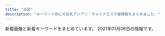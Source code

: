 ```yaml
---
title: "池袋"
description: "キーワード別にの巨乳アジアン・チャイナエステ嬢情報をまとめました。"
---
```


新着画像と新着キーワードをまとめています。
2021年01月06日の情報です。

<DmmAffiliateIns />
<KeywordTable
  shops={
    [
    {
        "name": "\u30cf\u30cb\u30fc\u30d3\u30fc",
        "keywords": {
            "83": 95,
            "C": 291,
            "G": 43,
            "85": 103,
            "82": 100,
            "88": 94,
            "84": 236,
            "D": 243
        },
        "station": "JR\u6c60\u888b\u99c5\u897f\u53e3(\u5317)",
        "img_links": [
            "https://honeybee2.com/images_staff/142/060611173967.jpg",
            "https://honeybee2.com/images_staff/134/041314164177.jpg",
            "https://honeybee2.com/images_staff/168/111319171076.jpg",
            "https://honeybee2.com/images/img_info_03.png",
            "https://honeybee2.com/images/pagetop_off.png",
            "https://honeybee2.com/images_staff/136/041523165620.jpg",
            "https://honeybee2.com/images_staff/142/060611265633.jpg",
            "https://honeybee2.com/images/bnr_160_45.jpg",
            "https://honeybee2.com/images_staff/111/070714174922.jpg",
            "https://honeybee2.com/images/img_gallery_04.png",
            "https://honeybee2.com/images/btn_back.png",
            "https://honeybee2.com/images/icon_ranking_04.png",
            "https://honeybee2.com/images/icon_ranking_02.png",
            "https://honeybee2.com/images_staff/133/041312285087.jpg",
            "https://honeybee2.com/images/icon_ranking_05.png",
            "https://honeybee2.com/images_staff/154/040422313298.jpg",
            "https://honeybee2.com/images/bnr_side_card.png",
            "https://honeybee2.com/images_staff/93/062213384793.jpg",
            "https://honeybee2.com/images_staff/60/032207120681.jpg",
            "https://honeybee2.com/images_staff/150/091116274617.jpg",
            "https://honeybee2.com/images_staff/59/111000133157.jpg",
            "https://honeybee2.com/images/icon_ranking_03.png",
            "https://honeybee2.com/images/no_image.jpg",
            "https://honeybee2.com/images_staff/93/061601230576.jpg",
            "https://honeybee2.com/images_staff/154/040422342043.jpg",
            "https://honeybee2.com/images/img_info_01.png",
            "https://honeybee2.com/images/img_info_02.png",
            "https://honeybee2.com/images_staff/168/111318504622.jpg",
            "https://honeybee2.com/images/img_gallery_03.png",
            "https://honeybee2.com/images/bnr_88_31.jpg",
            "https://honeybee2.com/images/img_info.png",
            "https://honeybee2.com/images/icon_class_00.png",
            "https://honeybee2.com/images/vis_profileframe.png",
            "https://honeybee2.com/images_staff/108/040923420669.jpg",
            "https://honeybee2.com/images_staff/136/041522461779.jpg",
            "https://honeybee2.com/images_staff/137/041722380748.jpg",
            "https://honeybee2.com/images/bnr_200_40.jpg",
            "https://honeybee2.com/images/img_gallery_05.png",
            "https://honeybee2.com/images/bnr_side_concept.png",
            "https://honeybee2.com/images_staff/117/082320544428.jpg",
            "https://honeybee2.com/images_staff/117/082321050834.jpg",
            "https://honeybee2.com/images/img_gallery_06.png",
            "https://honeybee2.com/images/vis_castframe_01.png",
            "https://honeybee2.com/images/icon_ranking_01.png",
            "https://honeybee2.com/images_staff/134/041314054720.jpg",
            "https://honeybee2.com/images_staff/59/111000015721.jpg",
            "https://honeybee2.com/images_staff/111/070714141435.jpg",
            "https://honeybee2.com/images_staff/133/032511552539.jpg",
            "https://honeybee2.com/images/img_gallery_02.png",
            "https://honeybee2.com/images_staff/150/091115052227.jpg",
            "https://honeybee2.com/images/img_gallery_01.png",
            "https://honeybee2.com/images_staff/99/110211050217.jpg",
            "https://honeybee2.com/images/bnr_468_60.jpg",
            "https://honeybee2.com/images_staff/60/032207115986.jpg",
            "https://honeybee2.com/images/btn_next.png",
            "https://honeybee2.com/images_staff/99/011420365888.jpg",
            "https://honeybee2.com/images_staff/137/041723120323.jpg"
        ],
        "url": "http://honeybee2.com/"
    },
    {
        "name": "\u30b9\u30de\u30a4\u30eb",
        "url": "http://iris.iest.info/",
        "station": "JR\u6c60\u888b\u99c5\u6771\u53e3",
        "keywords": {
            "86": 6,
            "85": 6,
            "D": 24,
            "E": 6,
            "C": 13,
            "87": 18
        },
        "img_links": [
            "http://iris.iest.info/images/s_staff.png",
            "http://iris.iest.info/images/s_pick.png",
            "http://iris.iest.info/photos/sites/94/2020/12/2020120606003195.jpg",
            "http://iris.iest.info/images/s_news.png",
            "http://iris.iest.info/images/top.png",
            "http://iris.iest.info/photos/sites/94/2020/12/202012060604323.jpg",
            "http://iris.iest.info/photos/sites/94/2020/12/2020120606002961.jpg",
            "http://iris.iest.info/photos/sites/94/2020/12/2020120606092378.jpg",
            "http://iris.iest.info/images/room3.jpg",
            "http://iris.iest.info/images/s_link.png",
            "http://iris.iest.info/images/mobile.jpg",
            "http://iris.iest.info/images/room2.jpg",
            "http://iris.iest.info/photos/sites/94/2020/12/2020120606003039.jpg",
            "http://iris.iest.info/images/room1.jpg",
            "http://iris.iest.info/images/room4.jpg",
            "http://iris.iest.info/photos/sites/94/2020/12/2020120606002910.jpg",
            "http://iris.iest.info/images/info.jpg"
        ]
    },
    {
        "station": "JR\u6c60\u888b\u99c5\u897f\u53e3",
        "url": "https://www.aroma-angels.net/",
        "name": "AromaAngels\uff5e\u6c60\u888b\u30a2\u30ed\u30de\u30a8\u30f3\u30b8\u30a7\u30eb\u30ba\uff5e",
        "keywords": {
            "85": 9,
            "C": 43,
            "87": 6,
            "86": 7,
            "83": 2,
            "88": 4,
            "D": 19
        },
        "img_links": [
            "https://www.aroma-angels.net/images/mt_10_1_506.jpg",
            "https://www.aroma-angels.net/images/ml_11_1_446.jpg",
            "https://www.aroma-angels.net/images/mc_1_2_314.jpg",
            "https://www.aroma-angels.net/images/mc_1_2_105.jpg",
            "https://www.aroma-angels.net/asset/img/top2.jpg",
            "https://www.aroma-angels.net/images/ml_11_1_1092.jpg",
            "https://www.aroma-angels.net/images/ml_11_1_508.jpg",
            "https://www.aroma-angels.net/images/up_5_8_0.jpg",
            "https://www.aroma-angels.net/images/ml_11_1_507.jpg",
            "https://www.aroma-angels.net/images/ml_11_1_239.jpg",
            "https://www.aroma-angels.net/images/up_5_5_0.jpg",
            "https://www.aroma-angels.net/images/ml_11_1_268.jpg",
            "https://www.aroma-angels.net/images/up_5_13_0.jpg",
            "https://www.aroma-angels.net/images/ml_11_1_882.jpg",
            "https://www.aroma-angels.net/images/ml_11_1_1064.jpg",
            "https://www.aroma-angels.net/images/mc_1_1_1272.jpg",
            "https://www.aroma-angels.net/images/up_5_11_0.jpeg",
            "https://www.aroma-angels.net/asset/img/spacer900x360.png",
            "https://www.aroma-angels.net/images/mc_1_1_105.jpg",
            "https://www.aroma-angels.net/images/mc_1_1_505.jpg",
            "https://www.aroma-angels.net/images/link/link_19.jpg",
            "https://www.aroma-angels.net/images/link/link_27.jpg",
            "https://www.aroma-angels.net/images/ml_11_1_144.jpg",
            "https://www.aroma-angels.net/images/up_5_15_0.jpg",
            "https://www.aroma-angels.net/images/ml_11_1_240.jpg",
            "https://www.aroma-angels.net/images/up_5_18_0.jpg",
            "https://www.aroma-angels.net/images/ml_11_1_105.jpg",
            "https://www.aroma-angels.net/images/up_5_10_0.jpg",
            "https://www.aroma-angels.net/images/ml_11_1_506.jpg",
            "https://www.aroma-angels.net/images/ml_11_1_2202.jpg",
            "https://www.aroma-angels.net/images/up_5_12_0.jpg",
            "https://www.aroma-angels.net/images/up_5_17_0.jpg",
            "https://www.aroma-angels.net/images/link/link_15.jpg",
            "https://www.aroma-angels.net/images/up_5_27_0.jpg",
            "https://menlog.net/link/menlog20040.jpg",
            "https://www.aroma-angels.net/images/ml_11_1_1698.jpeg",
            "https://www.aroma-angels.net/images/up_5_22_0.jpg",
            "https://www.aroma-angels.net/images/mc_1_1_882.jpg",
            "https://www.aroma-angels.net/images/up_5_14_0.jpg",
            "https://www.aroma-angels.net/images/mc_1_2_960.jpg",
            "https://www.aroma-angels.net/images/ml_11_1_208.jpg",
            "https://www.aroma-angels.net/images/mc_1_1_506.jpg",
            "https://www.aroma-angels.net/images/mt_10_1_446.jpg",
            "https://www.aroma-angels.net/images/link/link_31.jpg",
            "https://www.aroma-angels.net/images/mc_1_1_508.jpg",
            "https://www.aroma-angels.net/images/mc_1_1_425.jpg",
            "https://www.aroma-angels.net/images/ml_11_1_1011.jpg",
            "https://www.aroma-angels.net/images/mc_1_2_144.jpg",
            "https://www.aroma-angels.net/images/ml_11_1_425.jpg",
            "https://www.aroma-angels.net/images/mc_1_1_1411.jpg",
            "https://www.aroma-angels.net/images/mc_1_1_1698.jpeg",
            "https://www.aroma-angels.net/images/mc_1_3_314.jpg",
            "https://www.aroma-angels.net/images/up_5_25_0.jpg",
            "https://www.aroma-angels.net/images/link/link_34.jpg",
            "https://www.aroma-angels.net/images/ml_11_1_445.jpg",
            "https://www.aroma-angels.net/images/mt_10_1_144.jpg",
            "https://www.aroma-angels.net/images/ml_11_1_505.jpg",
            "https://www.aroma-angels.net/asset/img/top.jpg",
            "https://www.aroma-angels.net/asset/img/spacer_gallery.png",
            "https://www.aroma-angels.net/images/mc_1_2_1092.jpg",
            "https://www.aroma-angels.net/images/ml_11_1_1411.jpg",
            "https://www.aroma-angels.net/images/up_5_23_0.jpg",
            "https://www.aroma-angels.net/images/up_5_9_0.jpg",
            "https://www.aroma-angels.net/images/mc_1_2_268.jpg",
            "https://www.aroma-angels.net/images/up_5_26_0.jpg",
            "https://www.aroma-angels.net/images/up_5_19_0.jpg",
            "https://www.aroma-angels.net/images/mc_1_1_507.jpg",
            "https://www.aroma-angels.net/images/mt_10_1_505.jpg",
            "https://www.aroma-angels.net/images/mc_1_1_144.jpg",
            "https://www.aroma-angels.net/images/ml_11_1_314.jpg",
            "https://www.aroma-angels.net/images/ml_11_1_960.jpg",
            "https://www.aroma-angels.net/images/up_5_7_0.jpg",
            "https://www.aroma-angels.net/asset/img/spacer300x450.png",
            "https://www.aroma-angels.net/images/mc_1_1_446.jpg",
            "https://www.aroma-angels.net/images/mc_1_1_268.jpg",
            "https://www.aroma-angels.net/images/mc_1_1_960.jpg",
            "https://www.aroma-angels.net/images/mt_10_1_508.jpg",
            "https://estama.jp/assets_new/default/pc/img/page/link/estama_200_40.png",
            "https://www.aroma-angels.net/images/mt_10_1_1092.jpg",
            "https://www.aroma-angels.net/images/up_5_6_0.jpg",
            "https://www.aroma-angels.net/images/ml_11_1_1285.jpg",
            "https://www.aroma-angels.net/images/ml_11_1_241.jpg",
            "https://www.aroma-angels.net/images/mc_1_1_1092.jpg",
            "https://www.aroma-angels.net/images/mc_1_1_314.jpg",
            "https://www.aroma-angels.net/images/ml_11_1_1272.jpg",
            "https://www.aroma-angels.net/images/ml_11_1_1338.jpg",
            "https://www.aroma-angels.net/images/mt_10_1_105.jpg"
        ]
    },
    {
        "station": "JR\u6c60\u888b\u99c5\u897f\u53e3(\u5317)",
        "keywords": {
            "89": 67,
            "D": 56,
            "90": 8,
            "88": 78,
            "C": 35,
            "87": 21,
            "E": 86,
            "F": 31
        },
        "url": "https://www.relax-es.net/",
        "name": "New RELAX TIME",
        "img_links": [
            "https://www.relax-es.net/w160-p400/img/uploadfile/imgpc01601603008.jpg",
            "https://www.relax-es.net/img/uploadfile/imgpc01601942123.jpg",
            "https://www.relax-es.net/img/bana07.jpg",
            "https://www.relax-es.net/img/uploadfile/imgpc01601602188.jpg",
            "https://www.relax-es.net/w200-p80/img/uploadfile/imgpc01601942105.jpg",
            "https://www.relax-es.net/w200-p300/img/uploadfile/imgpc01608535716.jpg",
            "https://www.relax-es.net/img/uploadfile/imgpc01601942142.jpg",
            "https://www.relax-es.net/img/bana02.jpg",
            "https://www.relax-es.net/img/uploadfile/imgpc01608535915.jpg",
            "https://www.relax-es.net/img/syscard.png",
            "https://www.relax-es.net/img/uploadfile/imgpc01601942165.jpg",
            "https://www.relax-es.net/img/num4.png",
            "https://www.relax-es.net/w160-p400/img/uploadfile/imgpc01601942105.jpg",
            "https://www.relax-es.net/img/uploadfile/imgpc01601942092.jpg",
            "https://www.relax-es.net/w160-p400/img/uploadfile/imgpc01601602269.jpg",
            "https://www.relax-es.net/img/s/area06.png",
            "https://www.relax-es.net/w160-p400/img/uploadfile/imgpc01601602326.jpg",
            "https://www.relax-es.net/w90-p90/img/uploadfile/imgpc01601942165.jpg",
            "https://www.relax-es.net/img/s/area05.png",
            "https://www.relax-es.net/w160-p400/img/uploadfile/imgpc01601602890.jpg",
            "https://www.relax-es.net/img/num1.png",
            "https://www.relax-es.net/img/uploadfile/imgpc01601602890.jpg",
            "https://www.relax-es.net/w160-p400/img/uploadfile/imgpc01601942092.jpg",
            "https://www.relax-es.net/img/companioncoment.png",
            "https://www.relax-es.net/img/bana03.jpg",
            "https://www.relax-es.net/img/uploadfile/imgpc01608535826.jpg",
            "https://www.relax-es.net/img/num3.png",
            "https://www.relax-es.net/w200-p300/img/uploadfile/imgpc01601602403.jpg",
            "https://www.relax-es.net/w90-p90/img/uploadfile/imgpc01608535716.jpg",
            "https://www.relax-es.net/img/s/area04.png",
            "https://www.relax-es.net/w90-p90/img/uploadfile/imgpc01601942105.jpg",
            "https://www.relax-es.net/img/uploadfile/1601603998.png",
            "https://www.relax-es.net/w300-p200/img/uploadfile/imgpc01601602761.jpg",
            "https://www.relax-es.net/img/uploadfile/imgpc01601942105.jpg",
            "https://www.relax-es.net/w160-p400/img/uploadfile/imgpc01601601781.jpg",
            "https://www.relax-es.net/w160-p400/img/uploadfile/imgpc01601602403.jpg",
            "https://www.relax-es.net/w300-p200/img/uploadfile/imgpc01601942105.jpg",
            "https://www.relax-es.net/w90-p90/img/uploadfile/imgpc01608535915.jpg",
            "https://www.relax-es.net/w160-p400/img/uploadfile/imgpc01601602761.jpg",
            "https://www.relax-es.net/img/kantan.jpg",
            "https://www.relax-es.net/w200-p300/img/uploadfile/imgpc01601942123.jpg",
            "https://www.relax-es.net/w160-p400/img/uploadfile/imgpc01601602188.jpg",
            "https://www.relax-es.net/img/uploadfile/imgpc01608535783.jpg",
            "https://www.relax-es.net/img/uploadfile/imgpc01601602269.jpg",
            "https://www.relax-es.net/w200-p300/img/uploadfile/imgpc01608535826.jpg",
            "https://www.relax-es.net/img/uploadfile/img_1601600707.jpg",
            "https://www.relax-es.net/w160-p400/img/uploadfile/imgpc01608535716.jpg",
            "https://www.relax-es.net/img/uploadfile/imgpc01601602443.jpg",
            "https://www.relax-es.net/w160-p400/img/uploadfile/imgpc01601602970.jpg",
            "https://www.relax-es.net/img/bana01.jpg",
            "https://www.relax-es.net/w200-p300/img/uploadfile/imgpc01601602326.jpg",
            "https://www.relax-es.net/img/num5.png",
            "https://www.relax-es.net/img/uploadfile/imgpc01601601975.jpg",
            "https://www.relax-es.net/w200-p300/img/uploadfile/imgpc01601602188.jpg",
            "https://www.relax-es.net/img/uploadfile/imgpc01601602403.jpg",
            "https://www.relax-es.net/w160-p400/img/uploadfile/imgpc01601942123.jpg",
            "https://www.relax-es.net/img/uploadfile/img_1601600792.jpg",
            "https://www.relax-es.net/w160-p400/img/uploadfile/imgpc01601942165.jpg",
            "https://www.relax-es.net/img/area.jpg",
            "https://www.relax-es.net/w160-p400/img/uploadfile/imgpc01601602443.jpg",
            "https://www.relax-es.net/w200-p300/img/uploadfile/imgpc01601602970.jpg",
            "https://www.relax-es.net/img/num2.png",
            "https://www.relax-es.net/w160-p400/img/uploadfile/imgpc01601602016.jpg",
            "https://www.relax-es.net/w160-p400/img/uploadfile/imgpc01601602676.jpg",
            "https://www.relax-es.net/img/bana05.jpg",
            "https://www.relax-es.net/w90-p90/img/uploadfile/imgpc01601602443.jpg",
            "https://www.relax-es.net/img/uploadfile/imgpc01601602970.jpg",
            "https://www.relax-es.net/w160-p400/img/uploadfile/imgpc01608535915.jpg",
            "https://www.relax-es.net/img/uploadfile/imgpc01601603008.jpg",
            "https://www.relax-es.net/img/s/area01.png",
            "https://www.relax-es.net/w160-p400/img/uploadfile/imgpc01601942142.jpg",
            "https://www.relax-es.net/img/uploadfile/imgpc01601602761.jpg",
            "https://www.relax-es.net/w90-p90/img/uploadfile/imgpc01601602970.jpg",
            "https://www.relax-es.net/img/bana10.jpg",
            "https://www.relax-es.net/img/uploadfile/imgpc01601602676.jpg",
            "https://www.relax-es.net/img/uploadfile/imgpc01601602326.jpg",
            "https://www.relax-es.net/w160-p400/img/uploadfile/imgpc01608535826.jpg",
            "https://www.relax-es.net/img/icon/new.png",
            "https://www.relax-es.net/img/uploadfile/imgpc01608535716.jpg",
            "https://www.relax-es.net/img/s/area02.png",
            "https://www.relax-es.net/img/bana04.jpg",
            "https://www.relax-es.net/img/uploadfile/imgpc01601601781.jpg",
            "https://www.relax-es.net/w200-p300/img/uploadfile/imgpc01601602676.jpg",
            "https://www.relax-es.net/img/s/area03.png",
            "https://www.relax-es.net/w200-p300/img/uploadfile/imgpc01601602761.jpg",
            "https://www.relax-es.net/w200-p300/img/uploadfile/imgpc01601601781.jpg",
            "https://www.relax-es.net/w160-p400/img/uploadfile/imgpc01608535783.jpg",
            "https://www.relax-es.net/w160-p400/img/uploadfile/imgpc01601601975.jpg"
        ]
    },
    {
        "name": "\u6d17\u4f53\u30de\u30cb\u30a2",
        "keywords": {},
        "url": "http://manian-ikebukuro.com/",
        "station": "JR\u6c60\u888b\u99c5\u6771\u53e3",
        "img_links": [
            "http://manian-ikebukuro.com/image/cast/cast_67_1_s.jpg",
            "http://manian-ikebukuro.com/img/news1.png",
            "http://manian-ikebukuro.com/image/cast/cast_77_1_l.jpg",
            "http://manian-ikebukuro.com/image/cast/cast_6_1_s.jpg",
            "http://manian-ikebukuro.com/img/spSite.jpg",
            "http://manian-ikebukuro.com/img/bar_profile.png",
            "http://manian-ikebukuro.com/image/cast/cast_75_1_l.jpg",
            "http://manian-ikebukuro.com/image/cast/cast_69_1_l.jpg",
            "http://manian-ikebukuro.com/image/cast/cast_47_1_s.jpg",
            "http://manian-ikebukuro.com/image/cast/cast_74_2_l.jpg",
            "http://manian-ikebukuro.com/img/QRcode.png",
            "http://manian-ikebukuro.com/image/cast/cast_2_1_s.jpg",
            "http://manian-ikebukuro.com/image/cast/cast_64_2_l.jpg",
            "http://manian-ikebukuro.com/image/cast/cast_74_1_l.jpg",
            "http://manian-ikebukuro.com/img/bar_staff.png",
            "http://manian-ikebukuro.com/image/cast/cast_80_1_l.jpg",
            "http://manian-ikebukuro.com/image/cast/cast_75_1_s.jpg",
            "http://manian-ikebukuro.com/image/cast/cast_80_1_s.jpg",
            "http://manian-ikebukuro.com/image/cast/cast_80_2_l.jpg",
            "http://manian-ikebukuro.com/image/cast/cast_69_2_l.jpg",
            "http://manian-ikebukuro.com/image/cast/cast_47_2_l.jpg",
            "http://manian-ikebukuro.com/image/cast/cast_63_1_s.jpg",
            "http://manian-ikebukuro.com/image/cast/cast_68_1_s.jpg",
            "http://manian-ikebukuro.com/image/cast/cast_77_1_s.jpg",
            "http://manian-ikebukuro.com/image/cast/cast_77_2_l.jpg",
            "http://manian-ikebukuro.com/image/cast/cast_68_2_l.jpg",
            "http://manian-ikebukuro.com/image/cast/cast_47_1_l.jpg",
            "http://manian-ikebukuro.com/image/cast/cast_64_1_s.jpg",
            "http://manian-ikebukuro.com/image/cast/cast_75_2_l.jpg",
            "http://manian-ikebukuro.com/img/news3.png",
            "http://manian-ikebukuro.com/image/cast/cast_71_1_l.jpg",
            "http://manian-ikebukuro.com/image/cast/cast_6_1_l.jpg",
            "http://manian-ikebukuro.com/image/cast/cast_69_1_s.jpg",
            "http://manian-ikebukuro.com/img/tel.png",
            "http://manian-ikebukuro.com/img/pickupGirl.png",
            "http://manian-ikebukuro.com/img/line1.jpg",
            "http://manian-ikebukuro.com/image/cast/cast_64_1_l.jpg",
            "http://manian-ikebukuro.com/image/cast/cast_73_1_l.jpg",
            "http://manian-ikebukuro.com/image/cast/cast_73_1_s.jpg",
            "http://manian-ikebukuro.com/image/cast/cast_71_2_l.jpg",
            "http://manian-ikebukuro.com/image/cast/cast_73_2_l.jpg",
            "http://manian-ikebukuro.com/image/cast/cast_6_2_l.jpg",
            "http://manian-ikebukuro.com/image/cast/cast_74_1_s.jpg",
            "http://manian-ikebukuro.com/img/header0.jpg",
            "http://manian-ikebukuro.com/image/cast/cast_70_1_s.jpg",
            "http://manian-ikebukuro.com/image/cast/10x10.jpg",
            "http://manian-ikebukuro.com/image/cast/cast_68_1_l.jpg",
            "http://manian-ikebukuro.com/image/cast/cast_71_1_s.jpg",
            "http://manian-ikebukuro.com/image/cast/cast_63_1_l.jpg"
        ]
    },
    {
        "station": "JR\u6c60\u888b\u99c5\u6771\u53e3",
        "img_links": [
            "http://hanamizuki.jpn.cm/photos/sites/43/2019/12/2019122511054178.jpg",
            "http://hanamizuki.jpn.cm/photos/sites/43/2019/12/2019122511054726.jpg",
            "http://hanamizuki.jpn.cm/photos/sites/43/2017/11/2017110204161468.jpg",
            "http://hanamizuki.jpn.cm/images/s_news.png",
            "http://hanamizuki.jpn.cm/images/room1.jpg",
            "http://hanamizuki.jpn.cm/images/top.png",
            "http://hanamizuki.jpn.cm/images/room4.jpg",
            "http://hanamizuki.jpn.cm/photos/sites/43/2017/11/2017110204162215.jpg",
            "http://hanamizuki.jpn.cm/images/s_staff.png",
            "http://hanamizuki.jpn.cm/images/room2.jpg",
            "http://hanamizuki.jpn.cm/images/mobile.png",
            "http://hanamizuki.jpn.cm/images/nbj2.jpg",
            "http://hanamizuki.jpn.cm/images/room3.jpg",
            "http://hanamizuki.jpn.cm/images/s_link.png"
        ],
        "keywords": {
            "95": 1,
            "88": 1,
            "H": 2
        },
        "url": "http://hanamizuki.jpn.cm/",
        "name": "\u6c34\u6728\u82b1"
    },
    {
        "name": "\u6e80\u8db3\u5802",
        "station": "JR\u6c60\u888b\u99c5\u6771\u53e3",
        "keywords": {
            "86": 7,
            "C": 10,
            "87": 8,
            "D": 7,
            "88": 2,
            "84": 1
        },
        "img_links": [
            "http://es-manzokudou.com/uploads/8a1fb58d0b110680c2356994ca8efb25.jpg",
            "http://es-manzokudou.com/uploads/62c2e989f1be95fc8e01be85b464d514.jpg",
            "http://es-manzokudou.com/images/index_08.jpg",
            "http://www.cmfm2.jp/images/over_thumb_l.png",
            "http://es-manzokudou.com/images/info_05.png",
            "http://es-manzokudou.com/uploads/6d01aeb80d9d599f91829439c8d1cce9.jpg",
            "http://es-manzokudou.com/uploads/da9811a4171f2ec42d7c9a8567e79d8c.jpg",
            "http://es-manzokudou.com/images/info_09.png",
            "http://es-manzokudou.com/images/index_28.jpg",
            "http://es-manzokudou.com/images/info_01.png",
            "http://es-manzokudou.com/images/index_30.jpg",
            "http://es-manzokudou.com/uploads/40fc21d31595f51aaf89793b1f68617b.jpg",
            "http://es-manzokudou.com/uploads/275d5f397baa63db8424c86d5d6237cf.jpg",
            "http://es-manzokudou.com/uploads/d0fdd8f6b16eaf7d5013c7d285fed2e3.jpg",
            "http://es-manzokudou.com/uploads/f66d763bd48ac5f51969e4311ac7af5c.jpg",
            "http://es-manzokudou.com/uploads/88aa8f906b0332cb40ad4429c8e7b758.jpg",
            "http://es-manzokudou.com/images/index_11.jpg",
            "http://es-manzokudou.com/images/interior_09.jpg",
            "http://es-manzokudou.com/images/index_19.jpg",
            "http://es-manzokudou.com/images/info_04.png",
            "http://es-manzokudou.com/images/index_02.jpg",
            "http://es-manzokudou.com/images/index_16.jpg",
            "http://es-manzokudou.com/uploads/200f500725d3f15233d981ad9b5e6b9a.jpg",
            "http://es-manzokudou.com/uploads/0796672f7c59948334658998a3c55cdb.jpg",
            "http://es-manzokudou.com/images/index_31.jpg",
            "http://es-manzokudou.com/images/interior_10.jpg",
            "http://es-manzokudou.com/uploads/33e3f16ac4ad0cce4991bcbf73f4ed57.jpg",
            "http://es-manzokudou.com/images/index_01.jpg",
            "http://es-manzokudou.com/uploads/ce9c20b274548d8d7fc88ffba3feb6b8.jpg",
            "http://es-manzokudou.com/uploads/e0558d7d118d3983ed620237423a6a17.jpg",
            "http://es-manzokudou.com/uploads/4a9bc6863322924a09070162269c7415.jpg",
            "http://es-manzokudou.com/uploads/13ab049cc45dea80b43d33b6b7108f00.jpg",
            "http://es-manzokudou.com/uploads/356177edff3d3b7efc4a77022debc8aa.jpg",
            "http://es-manzokudou.com/images/index_09.jpg",
            "http://es-manzokudou.com/images/index_13.jpg",
            "http://es-manzokudou.com/images/index_15.jpg",
            "http://es-manzokudou.com/images/girls_11.jpg",
            "http://es-manzokudou.com/uploads/4638ddb6f986a671b148647ba616100a.jpg",
            "http://es-manzokudou.com/images/index_22.jpg",
            "http://es-manzokudou.com/images/index_24.jpg",
            "http://es-manzokudou.com/images/index_23.jpg",
            "http://es-manzokudou.com/uploads/59a8a61377564fb64b48427e84e4243f.jpg",
            "http://es-manzokudou.com/uploads/0b1795e88117182a477ab05f88143541.jpg",
            "http://es-manzokudou.com/images/index_17.jpg",
            "http://es-manzokudou.com/uploads/36735dc9d436a790f344c57635a3a44f.jpg",
            "http://es-manzokudou.com/uploads/9f77b9b12f9cf11fcb013974ba368064.jpg",
            "http://es-manzokudou.com/images/index_29.jpg",
            "http://es-manzokudou.com/images/index_04.jpg",
            "http://es-manzokudou.com/uploads/7284e4ffc051cbb8c074a8c30390ce68.jpg",
            "http://es-manzokudou.com/images/link_09.jpg",
            "http://es-manzokudou.com/images/index_21.jpg",
            "http://es-manzokudou.com/images/service_09.jpg",
            "http://es-manzokudou.com/images/info_02.png",
            "http://es-manzokudou.com/uploads/8ec0af3b4889c07ab76ccbed51b2b813.jpg",
            "http://es-manzokudou.com/uploads/de54f16df04e0df8ae07ab990b8c9fd2.jpg",
            "http://es-manzokudou.com/uploads/efbc511fca65f9baeae51ee52426cc0e.jpg",
            "http://es-manzokudou.com/images/index_14.jpg",
            "http://es-manzokudou.com/uploads/b7f36d45469210b381ecb79a0e05a347.jpg",
            "http://es-manzokudou.com/uploads/c7f77c3ead6ef13dab668a39ed78609c.jpg",
            "http://es-manzokudou.com/uploads/7b043aa15c9a9920550a2b92ec6be546.jpg",
            "http://es-manzokudou.com/images/service_10.jpg",
            "http://es-manzokudou.com/images/info_07.png",
            "http://es-manzokudou.com/images/index_06.jpg",
            "http://es-manzokudou.com/uploads/1e5aff376576a255098bc7597386a028.jpg",
            "http://es-manzokudou.com/images/index_07.jpg",
            "http://es-manzokudou.com/uploads/6eeb47bf176bb33d310cc4b85e6877cd.jpg",
            "http://es-manzokudou.com/uploads/801bf12e5eb5d7775a0d06c4314059a8.jpg",
            "http://es-manzokudou.com/uploads/0d826c16062de1388c242e2f77eb7cd6.jpg",
            "http://es-manzokudou.com/uploads/dedff2c11ab7aaa841a9cf2747a8406c.jpg",
            "http://es-manzokudou.com/uploads/c92c85411d427aeda4e82379f413bfc5.jpg",
            "http://es-manzokudou.com/images/girls_09.jpg",
            "http://es-manzokudou.com/uploads/e29aa67ee54566513e4e34114bfdc7b9.jpg",
            "http://es-manzokudou.com/uploads/d71f74498ca17396d022ba9a4df966f3.jpg",
            "http://es-manzokudou.com/uploads/209ba11412c2c128b5dfbdb8cfef6faa.jpg",
            "http://es-manzokudou.com/images/index_27.jpg",
            "http://es-manzokudou.com/images/index_03.jpg",
            "http://es-manzokudou.com/images/index_05.jpg",
            "http://es-manzokudou.com/uploads/848e0db3804d1d3c823537204d67f5aa.jpg",
            "http://es-manzokudou.com/uploads/d89fe15ae91cbe6757df76651ba2bafb.jpg",
            "http://es-manzokudou.com/uploads/b3126b220ec550d17cf3d4ceaa0d5f91.jpg"
        ],
        "url": "http://es-manzokudou.com/"
    },
    {
        "station": "JR\u6c60\u888b\u99c5\u897f\u53e3(\u5317)",
        "img_links": [
            "http://es-hana.work/images/8.jpg",
            "http://es-hana.work/staff/yui.jpg",
            "http://es-hana.work/staff/ai.jpg",
            "http://es-hana.work/staff/rina.jpg",
            "http://es-hana.work/images/interior_t.jpg",
            "http://es-hana.work/images/ac1.jpg",
            "http://es-hana.work/images/int.jpg",
            "http://es-hana.work/img/rina1.jpg",
            "http://es-hana.work/images/news.jpg",
            "http://es-hana.work/images/head.jpg",
            "http://es-hana.work/img/ai1.jpg",
            "http://es-hana.work/staff/aya.jpg",
            "http://es-hana.work/img/aya1.jpg",
            "http://es-hana.work/images/ac2.jpg",
            "http://es-hana.work/images/line.jpg",
            "http://es-hana.work/images/3.jpg",
            "http://es-hana.work/images/7.jpg",
            "http://es-hana.work/img/yui1.jpg",
            "http://es-hana.work/images/sys1.jpg",
            "http://es-hana.work/images/2.jpg",
            "http://es-hana.work/images/6.jpg",
            "http://es-hana.work/staff/nana.jpg",
            "http://es-hana.work/img/nana1.jpg",
            "http://es-hana.work/images/5.jpg",
            "http://es-hana.work/images/staff_t.jpg",
            "http://es-hana.work/images/1.jpg",
            "http://es-hana.work/staff/haruka.jpg",
            "http://es-hana.work/img/haruka1.jpg",
            "http://es-hana.work/staff/yuna.jpg",
            "http://es-hana.work/images/tg.jpg",
            "http://es-hana.work/staff/miki.jpg",
            "http://es-hana.work/img/miki1.jpg",
            "http://es-hana.work/images/sys2.jpg"
        ],
        "url": "http://es-hana.work/",
        "name": "\u82b1\u6c34\u6728",
        "keywords": {}
    },
    {
        "url": "http://c-sun2.com/",
        "name": "\u30b9\u30a4\u30fc\u30c8\u30de\u30c3\u30c8",
        "img_links": [
            "http://c-sun2.com/img/header.jpg",
            "http://c-sun2.com/image/cast/cast_360_2_l.jpg",
            "http://c-sun2.com/image/cast/cast_326_2_l.jpg",
            "http://c-sun2.com/image/cast/cast_485_1_l.jpg",
            "http://c-sun2.com/image/cast/cast_466_2_l.jpg",
            "http://c-sun2.com/image/cast/cast_362_2_l.jpg",
            "http://c-sun2.com/image/cast/cast_393_2_l.jpg",
            "http://c-sun2.com/image/cast/cast_492_1_l.jpg",
            "http://c-sun2.com/img/bar_therapist.png",
            "http://c-sun2.com/img/bar_profile.png",
            "http://c-sun2.com/img/topbar_camp.png",
            "http://c-sun2.com/image/cast/cast_484_1_l.jpg",
            "http://c-sun2.com/image/cast/cast_524_2_l.jpg",
            "http://c-sun2.com/image/cast/cast_453_2_l.jpg",
            "http://c-sun2.com/image/cast/cast_362_1_l.jpg",
            "http://c-sun2.com/img/bar_grallery.png",
            "http://c-sun2.com/image/cast/cast_496_2_l.jpg",
            "http://c-sun2.com/image/cast/cast_473_2_l.jpg",
            "http://c-sun2.com/img/icon/new.png",
            "http://c-sun2.com/image/cast/cast_326_1_l.jpg",
            "http://c-sun2.com/image/cast/cast_496_1_l.jpg",
            "http://c-sun2.com/image/cast/cast_357_1_l.jpg",
            "http://c-sun2.com/image/cast/cast_485_2_l.jpg",
            "http://c-sun2.com/image/cast/cast_360_1_l.jpg",
            "http://c-sun2.com/img/event/camp3.jpg",
            "http://c-sun2.com/img/topbar_news.png",
            "http://c-sun2.com/image/cast/cast_484_2_l.jpg",
            "http://c-sun2.com/image/cast/cast_357_2_l.jpg",
            "http://c-sun2.com/image/cast/cast_533_2_l.jpg",
            "http://c-sun2.com/image/cast/cast_390_2_l.jpg",
            "http://c-sun2.com/image/cast/cast_471_1_l.jpg",
            "http://c-sun2.com/image/cast/cast_453_1_l.jpg",
            "http://c-sun2.com/image/cast/cast_471_2_l.jpg",
            "http://c-sun2.com/image/cast/cast_534_2_l.jpg",
            "http://c-sun2.com/image/cast/cast_534_1_l.jpg",
            "http://c-sun2.com/image/cast/cast_524_1_l.jpg",
            "http://c-sun2.com/image/shame/192_1_l.jpg",
            "http://c-sun2.com/img/topbar_osusume.png",
            "http://c-sun2.com/image/cast/cast_473_1_l.jpg",
            "http://c-sun2.com/image/cast/cast_580_1_l.jpg",
            "http://c-sun2.com/image/cast/cast_492_2_l.jpg",
            "http://c-sun2.com/image/cast/cast_390_1_l.jpg",
            "http://c-sun2.com/image/cast/cast_533_1_l.jpg",
            "http://c-sun2.com/image/cast/cast_393_1_l.jpg",
            "http://c-sun2.com/image/cast/cast_466_1_l.jpg"
        ],
        "station": "JR\u6c60\u888b\u99c5\u897f\u53e3",
        "keywords": {
            "83": 10,
            "84": 8,
            "81": 4,
            "85": 4,
            "82": 10
        }
    },
    {
        "name": "\u604b",
        "keywords": {
            "86": 6,
            "C": 12,
            "85": 6,
            "83": 18,
            "D": 18
        },
        "url": "http://koi.este.work/",
        "img_links": [
            "http://koi.este.work/b_girl.png",
            "http://koi.este.work/2/uploadimg/1577672563.jpg",
            "http://koi.este.work/tennai4.jpg",
            "http://koi.este.work/b_news.png",
            "http://koi.este.work/tennai3.jpg",
            "http://koi.este.work/up_5_3_0.jpg",
            "http://koi.este.work/mens-esthe.png",
            "http://koi.este.work/top.jpg",
            "http://koi.este.work/2/uploadimg/1565558725.jpg",
            "http://koi.este.work/2/uploadimg/1579481243.jpg",
            "http://momipara.jp/img/link/momi88.jpg",
            "http://koi.este.work/tennai.png",
            "http://koi.este.work/2/uploadimg/1601879728.jpg",
            "http://koi.este.work/t3.jpg",
            "http://koi.este.work/t1.jpg",
            "http://koi.este.work/tennai2.jpg"
        ],
        "station": "JR\u6c60\u888b\u99c5\u897f\u53e3"
    },
    {
        "url": "http://awakoku.net/",
        "station": "JR\u6c60\u888b\u99c5\u897f\u53e3",
        "name": "\u30a2\u30ef\u56fd\u515a",
        "keywords": {
            "86": 1,
            "82": 1,
            "88": 1,
            "85": 2,
            "C": 19,
            "84": 2,
            "83": 3,
            "87": 1
        },
        "img_links": [
            "http://awakoku.net/girls/kana1.jpg",
            "http://awakoku.net/girls/misaki1.jpg",
            "http://awakoku.net/girls/yuri1.jpg",
            "http://awakoku.net/girls/misaki2.jpg",
            "http://awakoku.net/girls/nana1.jpg",
            "http://awakoku.net/girls/hana1.jpg",
            "http://awakoku.net/girls/yuri2.jpg",
            "http://awakoku.net/girls/mina1.jpg",
            "http://awakoku.net/girls/nagisa2.jpg",
            "http://awakoku.net/girls/ami1.jpg",
            "http://awakoku.net/image/pickup.jpg",
            "http://awakoku.net/girls/mina2.jpg",
            "http://awakoku.net/girls/hana2.jpg",
            "http://manpuku-web2.sakura.ne.jp/awakoku/image/header.jpg",
            "http://awakoku.net/girls/nagisa1.jpg",
            "http://awakoku.net/girls/noimage.jpg",
            "http://awakoku.net/girls/kana2.jpg",
            "http://awakoku.net/girls/nana2.jpg",
            "http://awakoku.net/girls/yumi.jpg"
        ]
    },
    {
        "keywords": {
            "90": 1,
            "88": 1,
            "86": 2
        },
        "station": "JR\u6c60\u888b\u99c5\u897f\u53e3",
        "name": "CoCo8 \u30b3\u30b3\u30a8\u30a4\u30c8",
        "img_links": [
            "http://www.coco-8.jp/_src/36742458/1.jpg",
            "http://www.coco-8.jp/_src/36746702/g6.jpg",
            "http://www.coco-8.jp/_src/36820892/cam3.png",
            "http://www.coco-8.jp/_src/36741670/1.jpg",
            "http://www.coco-8.jp/_src/36712010/sayuri.jpg",
            "http://www.coco-8.jp/_src/36746642/risa.jpg",
            "http://www.coco-8.jp/_src/36746644/lineline.png",
            "http://www.coco-8.jp/_src/36742714/s2.jpg",
            "http://www.coco-8.jp/_src/36746641/risa.jpg",
            "http://www.coco-8.jp/_src/36746688/g2.jpg",
            "http://www.coco-8.jp/_src/36746692/g3.jpg",
            "http://www.coco-8.jp/_src/36746380/aki.jpg",
            "http://www.coco-8.jp/_src/36746320/sayuri.jpg",
            "http://www.coco-8.jp/_src/36742459/2.jpg",
            "http://www.coco-8.jp/_src/36741674/5.jpg",
            "http://www.coco-8.jp/_src/49977773/wechatimg437_20201113100952153.jpg",
            "http://www.coco-8.jp/_src/36745880/pic2.jpg",
            "http://www.coco-8.jp/_src/49977665/wechatimg437_20201113100952153.jpg",
            "http://www.coco-8.jp/_src/36742791/s4.jpg",
            "http://www.coco-8.jp/_src/36820891/cam3.png",
            "http://www.coco-8.jp/_src/36741637/3.jpg",
            "http://www.coco-8.jp/_src/36746398/mei1.jpg",
            "http://www.coco-8.jp/_src/36746704/g5.png",
            "http://www.coco-8.jp/_src/36815290/cam.png",
            "http://www.coco-8.jp/_src/36813493/cam2.jpg",
            "http://www.coco-8.jp/_src/49977789/lineline.png",
            "http://www.coco-8.jp/_src/36742655/down.png",
            "http://www.coco-8.jp/_src/36746379/aki.jpg",
            "http://www.coco-8.jp/_src/36746395/lineline.png",
            "http://www.coco-8.jp/_src/36742461/4.jpg",
            "http://www.coco-8.jp/_src/36741678/down.png",
            "http://www.coco-8.jp/_src/36742636/b.png",
            "http://www.coco-8.jp/_src/36746636/iwa1.jpg",
            "http://www.coco-8.jp/_src/49977786/wechatimg336_20201102105038881.jpg",
            "http://www.coco-8.jp/_src/36742630/b.png",
            "http://www.coco-8.jp/_src/36741671/2.jpg",
            "http://www.coco-8.jp/_src/36742780/s3.jpg",
            "http://www.coco-8.jp/_src/36746397/mei1.jpg",
            "http://www.coco-8.jp/_src/37791789/lineline.png",
            "http://www.coco-8.jp/_src/36746639/lineline.png",
            "http://www.coco-8.jp/_src/36746732/road2.png",
            "http://www.coco-8.jp/_src/36742644/sayuri.jpg",
            "http://www.coco-8.jp/_src/37791754/smartselect_20191212-140919_wechat.jpg",
            "http://www.coco-8.jp/_src/36742460/3.jpg",
            "http://www.coco-8.jp/_src/36745876/pic1.jpg",
            "http://www.coco-8.jp/_src/36742638/b.png",
            "http://www.coco-8.jp/_src/36741673/3.jpg",
            "http://www.coco-8.jp/_src/49977785/wechatimg336_20201102105038881.jpg",
            "http://www.coco-8.jp/_src/36746635/iwa1.jpg",
            "http://www.coco-8.jp/_src/36741636/5.jpg",
            "http://www.coco-8.jp/_src/36746345/maya.jpg",
            "http://www.coco-8.jp/_src/36741639/2.jpg",
            "http://www.coco-8.jp/_src/37791773/wechatimg437_20201113100952153.jpg",
            "http://www.coco-8.jp/_src/36746351/lineline.png",
            "http://www.coco-8.jp/_src/36741672/4.jpg",
            "http://www.coco-8.jp/_src/36746331/lineline.png",
            "http://www.coco-8.jp/_src/36746714/b.png",
            "http://www.coco-8.jp/_src/36741640/1.jpg",
            "http://www.coco-8.jp/_src/49632559/wechatimg336_20201102105038881.jpg",
            "http://www.coco-8.jp/_src/36742462/5.jpg",
            "http://www.coco-8.jp/_src/36742642/b.png",
            "http://www.coco-8.jp/_src/36746633/lineline.png",
            "http://www.coco-8.jp/_src/36813492/cam2.jpg",
            "http://www.coco-8.jp/_src/37791774/wechatimg437_20201113100952153.jpg",
            "http://www.coco-8.jp/_src/36746346/maya.jpg",
            "http://www.coco-8.jp/_src/36743040/s5.jpg",
            "http://www.coco-8.jp/_src/36742658/s1.jpg",
            "http://www.coco-8.jp/_src/36741638/4.jpg",
            "http://www.coco-8.jp/_src/36746682/g.jpg",
            "http://www.coco-8.jp/_src/49632727/wechatimg336_20201102105038881.jpg",
            "http://www.coco-8.jp/_src/36742640/b.png"
        ],
        "url": "http://www.coco-8.jp/"
    },
    {
        "name": "\u6708\u306e\u604b",
        "keywords": {
            "\u30bb\u30af\u30b7\u30fc": 1
        },
        "url": "http://tsukinokoi.com/",
        "station": "JR\u6c60\u888b\u99c5\u897f\u53e3",
        "img_links": [
            "http://tsukinokoi.com/img/staff/148586605226742500.jpg",
            "http://tsukinokoi.com/images/bar_top.png",
            "http://tsukinokoi.com/img/staff/144652745411466600.jpg",
            "http://tsukinokoi.com/img/staff/155818741107218300.jpg",
            "http://tsukinokoi.com/img/staff/155611310658540500.jpg",
            "http://tsukinokoi.com/img/staff/148586605222864500.jpg",
            "http://tsukinokoi.com/img/staff/152008703796356600.jpg",
            "http://tsukinokoi.com/images/event/2020/m01.png",
            "http://tsukinokoi.com/img/staff/155204782386136400.jpg",
            "http://tsukinokoi.com/images/bar_staff.png",
            "http://tsukinokoi.com/images/QRcode.png",
            "http://tsukinokoi.com/images/bar_gallery.png",
            "http://tsukinokoi.com/img/staff/154673852166026500.jpg",
            "http://tsukinokoi.com/images/pickupGirl2014.png",
            "http://tsukinokoi.com/img/staff/160622584020640000.jpg",
            "http://tsukinokoi.com/img/staff/148256052554824000.jpg",
            "http://tsukinokoi.com/img/staff/148073918839938900.jpg",
            "http://tsukinokoi.com/img/staff/142919725579809100.png",
            "http://tsukinokoi.com/img/staff/153079932824200700.jpg",
            "http://tsukinokoi.com/images/news1.png",
            "http://tsukinokoi.com/images/news3.png",
            "http://tsukinokoi.com/img/staff/151584629124140300.jpg"
        ]
    },
    {
        "station": "JR\u6c60\u888b\u99c5\u897f\u53e3",
        "img_links": [
            "http://salon-arm.com/staff/reina/01mb.jpg",
            "http://salon-arm.com/img/ttl_mobile.png",
            "http://salon-arm.com/staff/saya/01.jpg",
            "http://salon-arm.com/staff/yuuka/01mb.jpg",
            "http://salon-arm.com/staff/mai/01mb.jpg",
            "http://salon-arm.com/pic/top.png",
            "http://salon-arm.com/staff/rika/01.jpg",
            "http://salon-arm.com/img/ttl_line.png",
            "http://salon-arm.com/staff/kaori/01.jpg",
            "http://salon-arm.com/staff/reina/01.jpg",
            "http://salon-arm.com/staff/nana/01.jpg",
            "http://salon-arm.com/staff/midori/01.jpg",
            "http://salon-arm.com/staff/emi/01mb.jpg",
            "http://salon-arm.com/staff/nana/01mb.jpg",
            "http://salon-arm.com/staff/yuuka/01.jpg",
            "http://salon-arm.com/img/ttl_staff.png",
            "http://salon-arm.com/img/ttl_concept.png",
            "http://salon-arm.com/pic/head.png",
            "http://salon-arm.com/staff/ringo/01.jpg",
            "http://salon-arm.com/staff/saya/01mb.jpg",
            "http://salon-arm.com/staff/ringo/01mb.jpg",
            "http://salon-arm.com/staff/ichigo/01.jpg",
            "http://salon-arm.com/img/att.jpg",
            "http://salon-arm.com/i/files/homeimg.jpg",
            "http://salon-arm.com/staff/ichigo/01mb.jpg",
            "http://salon-arm.com/staff/ai/01mb.jpg",
            "http://salon-arm.com/staff/ai/01.jpg",
            "http://salon-arm.com/img/ttl_tnew.png",
            "http://salon-arm.com/staff/rika/01mb.jpg",
            "http://salon-arm.com/staff/kaori/01mb.jpg",
            "http://salon-arm.com/staff/midori/01mb.jpg",
            "http://salon-arm.com/staff/mai/01.jpg",
            "http://salon-arm.com/staff/emi/01.jpg"
        ],
        "keywords": {
            "C": 21
        },
        "url": "http://salon-arm.com/",
        "name": "\u30a2\u30ed\u30de\u30ed\u30de\u30f3\u30b9"
    },
    {
        "station": "JR\u6c60\u888b\u99c5\u897f\u53e3",
        "keywords": {},
        "url": "http://esthe-treat.com/",
        "name": "\u53f0\u6e7e\u5e78\u904b\u30ea\u30e9\u30af\u30bc\u30fc\u30b7\u30e7\u30f3",
        "img_links": [
            "http://esthe-treat.com/img/t-a.jpg",
            "http://esthe-treat.com/img/cam.jpg",
            "http://esthe-treat.com/img/t-s.jpg",
            "http://esthe-treat.com/img/tel.jpg",
            "http://esthe-treat.com/img/add.jpg",
            "http://esthe-treat.com/img/pc.jpg",
            "http://esthe-treat.com/img/adrs.jpg",
            "http://esthe-treat.com/img/info.jpg",
            "http://esthe-treat.com/staff/mari/01.jpg",
            "http://esthe-treat.com/img/sys1.png",
            "http://esthe-treat.com/img/t-t.jpg",
            "http://esthe-treat.com/staff/rena/01.jpg",
            "http://esthe-treat.com/staff/yuyu/01.jpg",
            "http://esthe-treat.com/img/pic.jpg",
            "http://esthe-treat.com/staff/ami/01.jpg",
            "http://esthe-treat.com/img/t-o.jpg",
            "http://esthe-treat.com/img/t-r.jpg",
            "http://esthe-treat.com/img/sysetc.png",
            "http://esthe-treat.com/img/botton.jpg",
            "http://esthe-treat.com/staff/natumi/01.jpg",
            "http://esthe-treat.com/img/tit.jpg",
            "http://esthe-treat.com/img/sys2.png"
        ]
    },
    {
        "station": "JR\u6c60\u888b\u99c5\u897f\u53e3",
        "img_links": [
            "http://whitelover.jpest.net/uploads//sites/32/2020/11/g1.jpg",
            "http://whitelover.jpest.net/uploads//sites/32/2020/12/g2-1.jpg",
            "http://whitelover.jpest.net/uploads//sites/32/2020/12/g3.jpg",
            "http://whitelover.jpest.net/uploads//sites/32/2020/11/02-1.png",
            "http://whitelover.jpest.net/uploads//sites/32/2020/12/g2.jpg",
            "http://whitelover.jpest.net/uploads//sites/32/elementor/thumbs/g3-ozu2lj87gwwe078dqj2ygj14rr8ar58yqfckgx6dao.jpg",
            "http://whitelover.jpest.net/uploads//sites/32/2020/11/01-1.png",
            "http://whitelover.jpest.net/uploads//sites/32/2020/11/g12.jpg",
            "http://whitelover.jpest.net/uploads//sites/32/2020/12/g1.jpg",
            "http://whitelover.jpest.net/uploads//sites/32/2020/12/g3-1.jpg"
        ],
        "url": "http://whitelover.jpest.net/",
        "keywords": {},
        "name": "\u767d\u3044\u604b\u4eba"
    },
    {
        "url": "http://www.yurari-massage.work/",
        "station": "JR\u6c60\u888b\u99c5\u897f\u53e3(\u5317)",
        "name": "\u3086\u3089\u308a",
        "keywords": {
            "E": 3,
            "D": 11,
            "C": 25,
            "87": 8,
            "86": 14
        },
        "img_links": [
            "http://www.yurari-massage.work/img/campian.jpg",
            "http://www.yurari-massage.work/img/st022.jpg",
            "http://www.yurari-massage.work/img/m3.jpg",
            "http://www.yurari-massage.work/img/st026.jpg",
            "http://www.yurari-massage.work/img/st22.jpg",
            "http://www.yurari-massage.work/img/st017.jpg",
            "http://www.yurari-massage.work/img/mobile.png",
            "http://www.yurari-massage.work/img/m2.jpg",
            "http://www.yurari-massage.work/img/st11.jpg",
            "http://www.yurari-massage.work/img/st27.jpg",
            "http://www.yurari-massage.work/img/st21.jpg",
            "http://www.yurari-massage.work/img/m30.jpg",
            "http://www.yurari-massage.work/img/m10.jpg",
            "http://www.yurari-massage.work/img/nos.jpg",
            "http://www.yurari-massage.work/img/st17.jpg",
            "http://www.yurari-massage.work/img/head.jpg",
            "http://www.yurari-massage.work/img/sta25.jpg",
            "http://www.yurari-massage.work/img/st26.jpg",
            "http://www.yurari-massage.work/img/m20.jpg",
            "http://www.yurari-massage.work/img/m60.jpg",
            "http://www.yurari-massage.work/img/st25.jpg",
            "http://www.yurari-massage.work/img/m50.jpg",
            "http://www.yurari-massage.work/img/sta7.jpg",
            "http://www.yurari-massage.work/img/m1.jpg",
            "http://www.yurari-massage.work/img/st4.jpg",
            "http://www.yurari-massage.work/img/sta26.jpg",
            "http://www.yurari-massage.work/img/st7.jpg",
            "http://www.yurari-massage.work/img/st021.jpg",
            "http://www.yurari-massage.work/img/m5.jpg",
            "http://www.yurari-massage.work/img/m4.jpg",
            "http://www.yurari-massage.work/img/sta21.jpg",
            "http://www.yurari-massage.work/img/r9.jpg",
            "http://www.yurari-massage.work/img/sta4.jpg",
            "http://www.yurari-massage.work/img/st027.jpg",
            "http://www.yurari-massage.work/img/st19.jpg",
            "http://www.yurari-massage.work/img/sta27.jpg",
            "http://www.yurari-massage.work/img/m6.jpg",
            "http://www.yurari-massage.work/img/m40.jpg",
            "http://www.yurari-massage.work/img/st07.jpg",
            "http://www.yurari-massage.work/img/sta22.jpg"
        ]
    },
    {
        "name": "MONA\u30fbLIZA \u30e2\u30ca\u30fb\u30ea\u30b6",
        "img_links": [
            "http://monaliza.xyz/images/r02.jpg",
            "http://monaliza.xyz/images/top.jpg",
            "http://monaliza.xyz/images/gallery_image01b.jpg",
            "http://monaliza.xyz/images/r01.jpg",
            "http://monaliza.xyz/images/r04.jpg",
            "http://monaliza.xyz/images/r03.jpg",
            "http://monaliza.xyz/images/g4.jpg",
            "http://monaliza.xyz/images/yuki.jpg",
            "http://monaliza.xyz/images/index_c3.jpg",
            "http://monaliza.xyz/images/index_c1.jpg",
            "http://monaliza.xyz/images/g6.jpg",
            "http://monaliza.xyz/images/aoyi.jpg",
            "http://monaliza.xyz/images/mobile.jpg",
            "http://monaliza.xyz/images/g7.jpg",
            "http://monaliza.xyz/images/index_c2.jpg"
        ],
        "url": "http://monaliza.xyz/",
        "station": "JR\u6c60\u888b\u99c5\u897f\u53e3",
        "keywords": {
            "C": 8
        }
    },
    {
        "img_links": [
            "http://mangetsudou.tyo.cm/images/top.jpg",
            "http://mangetsudou.tyo.cm/photos/sites/90/2019/12/2019122604555915.jpg",
            "http://mangetsudou.tyo.cm/images/room2.jpg",
            "http://mangetsudou.tyo.cm/photos/sites/90/2019/12/2019122604250927.jpg",
            "http://mangetsudou.tyo.cm/images/pick.jpg",
            "http://mangetsudou.tyo.cm/images/news1.jpg",
            "http://mangetsudou.tyo.cm/photos/sites/90/2019/12/2019122604250975.jpg",
            "http://mangetsudou.tyo.cm/images/room3.jpg",
            "http://mangetsudou.tyo.cm/photos/sites/90/2019/12/2019122604283512.jpg",
            "http://mangetsudou.tyo.cm/images/s_staff.jpg",
            "http://mangetsudou.tyo.cm/images/news3.jpg",
            "http://mangetsudou.tyo.cm/images/mobile.jpg",
            "http://mangetsudou.tyo.cm/images/room1.jpg",
            "http://mangetsudou.tyo.cm/images/room4.jpg",
            "http://mangetsudou.tyo.cm/images/room6.jpg",
            "http://mangetsudou.tyo.cm/images/room5.jpg",
            "http://mangetsudou.tyo.cm/images/s_link.jpg",
            "http://mangetsudou.tyo.cm/images/news.jpg"
        ],
        "name": "\u6e80\u6708\u5802",
        "station": "JR\u6c60\u888b\u99c5\u897f\u53e3",
        "keywords": {
            "84": 4,
            "83": 2,
            "D": 2,
            "C": 18,
            "80": 2
        },
        "url": "http://mangetsudou.tyo.cm/"
    },
    {
        "station": "JR\u6c60\u888b\u99c5\u897f\u53e3(\u5317)",
        "keywords": {
            "D": 4,
            "88": 1,
            "87": 1,
            "89": 3,
            "86": 2,
            "82": 2,
            "85": 10,
            "C": 20,
            "E": 1
        },
        "url": "http://www.i-rlx.info/",
        "name": "\u30b7\u30e3\u30fc\u30ed\u30c3\u30c8\u59eb",
        "img_links": [
            "http://www.i-rlx.info/i/room/r04.jpg",
            "http://www.i-rlx.info/images/index_03.jpg",
            "http://www.i-rlx.info/images/03.jpg",
            "http://www.i-rlx.info/images/upload/dc8f1b616e622b2a.jpg",
            "http://www.i-rlx.info/images/upload/thumb/eeb5d9caa554018e.jpg",
            "http://www.i-rlx.info/i/girl/03.jpg",
            "http://www.i-rlx.info/images/upload/thumb/bb2bfea87a6127cc.jpg",
            "http://www.i-rlx.info/images/upload/7b4c8b9d49e714ee.jpg",
            "http://www.i-rlx.info/images/index_14.jpg",
            "http://www.i-rlx.info/images/index_26.jpg",
            "http://www.i-rlx.info/girl/05.jpg",
            "http://www.i-rlx.info/images/index_28.jpg",
            "http://www.i-rlx.info/images/staff_16.jpg",
            "http://www.i-rlx.info/i/room/r01.jpg",
            "http://www.i-rlx.info/images/index_36.jpg",
            "http://www.i-rlx.info/i/room/r02.jpg",
            "http://www.i-rlx.info/images/upload/4d0e657eefdddf42.jpg",
            "http://www.i-rlx.info/girl/08.jpg",
            "http://www.i-rlx.info/girl/02.jpg",
            "http://www.i-rlx.info/images/index_19.jpg",
            "http://www.i-rlx.info/images/index_27.jpg",
            "http://www.i-rlx.info/images/upload/thumb/7d800b2f3fde617b.jpg",
            "http://www.i-rlx.info/images/upload/bb2bfea87a6127cc.jpg",
            "http://www.i-rlx.info/images/upload/thumb/4d0e657eefdddf42.jpg",
            "http://www.i-rlx.info/images/upload/9e42414005a99f48.jpg",
            "http://www.i-rlx.info/images/index_13.jpg",
            "http://www.i-rlx.info/images/index_15.jpg",
            "http://www.i-rlx.info/images/index_17.jpg",
            "http://www.i-rlx.info/girl/07.jpg",
            "http://www.i-rlx.info/images/index_33.jpg",
            "http://www.i-rlx.info/images/index_23.jpg",
            "http://www.i-rlx.info/images/upload/d9467bde93e01a59.jpg",
            "http://www.i-rlx.info/images/index_01.jpg",
            "http://www.i-rlx.info/images/index_24.jpg",
            "http://www.i-rlx.info/images/index_11.jpg",
            "http://www.i-rlx.info/images/index_06.jpg",
            "http://www.i-rlx.info/images/upload/eeb5d9caa554018e.jpg",
            "http://www.i-rlx.info/images/upload/thumb/549fe7e03db1e8fc.jpg",
            "http://www.i-rlx.info/images/info.jpg",
            "http://www.i-rlx.info/images/upload/ac8e7ec3ac179feb.jpg",
            "http://www.i-rlx.info/girl/06.jpg",
            "http://www.i-rlx.info/images/index_20.jpg",
            "http://www.i-rlx.info/images/upload/thumb/7b4c8b9d49e714ee.jpg",
            "http://www.i-rlx.info/images/upload/95e8548329763630.jpg",
            "http://www.i-rlx.info/images/index_29.jpg",
            "http://www.i-rlx.info/images/upload/7d800b2f3fde617b.jpg",
            "http://www.i-rlx.info/images/upload/bc0752fe4e53b8c6.jpg",
            "http://www.i-rlx.info/images/upload/thumb/19b76df66faf0b12.jpg",
            "http://www.i-rlx.info/images/index_35_01.jpg",
            "http://www.i-rlx.info/images/upload/thumb/0192d005c5f424ba.jpg",
            "http://www.i-rlx.info/images/upload/thumb/ac8e7ec3ac179feb.jpg",
            "http://www.i-rlx.info/images/upload/thumb/d9467bde93e01a59.jpg",
            "http://www.i-rlx.info/images/index_21.jpg",
            "http://www.i-rlx.info/images/upload/thumb/5f15caf7f272770f.jpg",
            "http://www.i-rlx.info/images/upload/thumb/22c78aefa047b678.jpg",
            "http://www.i-rlx.info/girl/018.jpg",
            "http://www.i-rlx.info/images/upload/thumb/3a57edcf235cfd8e.jpg",
            "http://www.i-rlx.info/images/upload/19b76df66faf0b12.jpg",
            "http://www.i-rlx.info/images/upload/549fe7e03db1e8fc.jpg",
            "http://www.i-rlx.info/images/index_12.jpg",
            "http://www.i-rlx.info/images/upload/thumb/9e42414005a99f48.jpg",
            "http://www.i-rlx.info/i/girl/04.jpg",
            "http://www.i-rlx.info/i/girl/05.jpg",
            "http://www.i-rlx.info/girl/04.jpg",
            "http://www.i-rlx.info/images/index_10.jpg",
            "http://www.i-rlx.info/girl/01.jpg",
            "http://www.i-rlx.info/images/index_39.jpg",
            "http://www.i-rlx.info/images/index_08.jpg",
            "http://www.i-rlx.info/i/room/r03.jpg",
            "http://www.i-rlx.info/i/girl/02.jpg",
            "http://www.i-rlx.info/images/upload/thumb/b0bbe23232bed8aa.jpg",
            "http://www.i-rlx.info/images/upload/22c78aefa047b678.jpg",
            "http://www.i-rlx.info/images/upload/thumb/95e8548329763630.jpg",
            "http://www.i-rlx.info/images/index_04.jpg",
            "http://www.i-rlx.info/images/sub_18.jpg",
            "http://www.i-rlx.info/images/index_09.jpg",
            "http://www.i-rlx.info/images/info_16.jpg",
            "http://www.i-rlx.info/images/upload/thumb/bc0752fe4e53b8c6.jpg",
            "http://www.i-rlx.info/images/index_02.jpg",
            "http://www.i-rlx.info/images/rec_16.jpg",
            "http://www.i-rlx.info/images/index_18.jpg",
            "http://www.i-rlx.info/images/upload/thumb/bb8a47bc98c64e87.jpg",
            "http://www.i-rlx.info/images/index_07.jpg",
            "http://www.i-rlx.info/images/index_30.jpg",
            "http://www.i-rlx.info/images/sub_21.jpg",
            "http://www.i-rlx.info/girl/017.jpg",
            "http://www.i-rlx.info/images/upload/thumb/dc8f1b616e622b2a.jpg",
            "http://www.i-rlx.info/images/upload/5f15caf7f272770f.jpg",
            "http://www.i-rlx.info/images/index_31.jpg",
            "http://www.i-rlx.info/images/upload/0192d005c5f424ba.jpg",
            "http://www.i-rlx.info/images/rec.jpg",
            "http://www.i-rlx.info/images/index_34.jpg",
            "http://www.i-rlx.info/images/upload/bb8a47bc98c64e87.jpg",
            "http://www.i-rlx.info/images/index_37.jpg",
            "http://www.i-rlx.info/i/girl/01.jpg",
            "http://www.i-rlx.info/images/upload/b0bbe23232bed8aa.jpg",
            "http://www.i-rlx.info/images/upload/3a57edcf235cfd8e.jpg",
            "http://www.i-rlx.info/images/index_22.jpg"
        ]
    },
    {
        "station": "JR\u6c60\u888b\u99c5\u897f\u53e3",
        "name": "For You",
        "keywords": {},
        "img_links": [
            "http://suiteroom.este88.com/images/sp03.jpg",
            "http://suiteroom.este88.com/images/topnews.png",
            "http://suiteroom.este88.com/images/topinfo.png",
            "http://suiteroom.este88.com/images/sp01.jpg",
            "http://suiteroom.este88.com/images/mai1.jpg",
            "http://suiteroom.este88.com/images/sp02.jpg",
            "http://suiteroom.este88.com/images/nana1.jpg",
            "http://suiteroom.este88.com/images/yumi1.jpg",
            "http://suiteroom.este88.com/images/ai1.jpg",
            "http://suiteroom.este88.com/images/kina1.jpg",
            "http://suiteroom.este88.com/images/yuki1.jpg",
            "http://suiteroom.este88.com/images/koko1.jpg",
            "http://suiteroom.este88.com/images/topbar.png",
            "http://suiteroom.este88.com/images/mika1.jpg",
            "http://suiteroom.este88.com/images/therapist-bar.png",
            "http://suiteroom.este88.com/images/top-kpbar.png",
            "http://suiteroom.este88.com/images/riri1.jpg",
            "http://suiteroom.este88.com/images/yuri1.jpg"
        ],
        "url": "http://suiteroom.este88.com/"
    }
]
}
/>
<DmmAffiliateScript />
